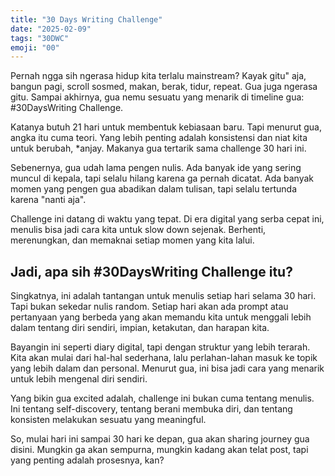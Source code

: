 ```yaml
---
title: "30 Days Writing Challenge"
date: "2025-02-09"
tags: "30DWC"
emoji: "00"
---
```


Pernah ngga sih ngerasa hidup kita terlalu mainstream? Kayak gitu" aja, bangun pagi, scroll sosmed, makan, berak, tidur, repeat. Gua juga ngerasa gitu. Sampai akhirnya, gua nemu sesuatu yang menarik di timeline gua: #30DaysWriting Challenge.

Katanya butuh 21 hari untuk membentuk kebiasaan baru. Tapi menurut gua, angka itu cuma teori. Yang lebih penting adalah konsistensi dan niat kita untuk berubah, \*anjay. Makanya gua tertarik sama challenge 30 hari ini.

Sebenernya, gua udah lama pengen nulis. Ada banyak ide yang sering muncul di kepala, tapi selalu hilang karena ga pernah dicatat. Ada banyak momen yang pengen gua abadikan dalam tulisan, tapi selalu tertunda karena "nanti aja".

Challenge ini datang di waktu yang tepat. Di era digital yang serba cepat ini, menulis bisa jadi cara kita untuk slow down sejenak. Berhenti, merenungkan, dan memaknai setiap momen yang kita lalui.

## Jadi, apa sih #30DaysWriting Challenge itu?

Singkatnya, ini adalah tantangan untuk menulis setiap hari selama 30 hari. Tapi bukan sekedar nulis random. Setiap hari akan ada prompt atau pertanyaan yang berbeda yang akan memandu kita untuk menggali lebih dalam tentang diri sendiri, impian, ketakutan, dan harapan kita.

Bayangin ini seperti diary digital, tapi dengan struktur yang lebih terarah. Kita akan mulai dari hal-hal sederhana, lalu perlahan-lahan masuk ke topik yang lebih dalam dan personal. Menurut gua, ini bisa jadi cara yang menarik untuk lebih mengenal diri sendiri.

Yang bikin gua excited adalah, challenge ini bukan cuma tentang menulis. Ini tentang self-discovery, tentang berani membuka diri, dan tentang konsisten melakukan sesuatu yang meaningful.

So, mulai hari ini sampai 30 hari ke depan, gua akan sharing journey gua disini. Mungkin ga akan sempurna, mungkin kadang akan telat post, tapi yang penting adalah prosesnya, kan?
